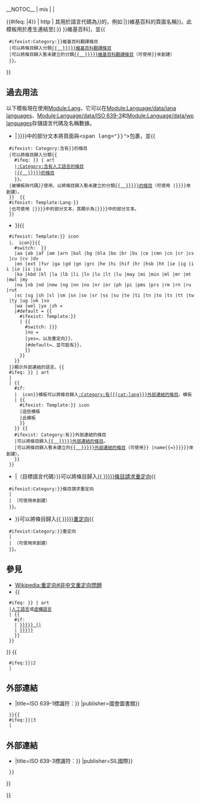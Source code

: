 <includeonly>__NOTOC__{{Documentation|1=Template:ISO 639 name conversion template doc|content={{{intro|}}}

== 用法 ==
'''{{NAMESPACE}}:{{BASEPAGENAME}}'''是一系列用來解決[[ISO 639-1|ISO&nbsp;639-1]]、[[ISO 639-2|ISO&nbsp;639-2]]和[[ISO 639-3|ISO&nbsp;639-3]]代碼轉為語言名稱的模板之一。

{{#ifeq: {{{2|{{Str right|{{PAGENAME}}|13}}}}} | mis | |

{{#ifeq: {{Str left|{{localurle:{{{2|{{Str right|{{PAGENAME}}|13}}}}}:}}|4}} | http |
其用於語言代碼為<var>{{{2|{{Str right|{{PAGENAME}}|13}}}}}</var>的{{tlg|kbd=on|bold=on|Translated_page}}，例如{{tlg|kbd=on|nolink=on|翻譯頁面&thinsp;|{{{2|{{Str right|{{PAGENAME}}|13}}}}}&thinsp;|{{{1|{{ {{PAGENAME}} }}}}}維基百科的頁面名稱}}。此模板用於產生連結至[{{localurle:{{{2|{{Str right|{{PAGENAME}}|13}}}}}:}} {{{1|{{ {{PAGENAME}} }}}}}維基百科]，並{{
  #ifexist:Category:{{{1|{{ {{PAGENAME}} }}}}}維基百科翻譯條目
  |可以將條目歸入分類[[:Category:{{{1|{{ {{PAGENAME}} }}}}}維基百科翻譯條目]]
  |可以將條目歸入暫未建立的分類[[:Category:{{{1|{{ {{PAGENAME}} }}}}}維基百科翻譯條目]]（可使用{{tlg|kbd=on|Translated sub-cat&thinsp;|{{{2|{{Str right|{{PAGENAME}}|13}}}}}}}來創建）
  }}。
}}
== 過去用法 ==
以下模板現在使用[[Module:Lang]]，它可以在[[Module:Language/data/iana languages]]、[[Module:Language/data/ISO 639-3]]和[[Module:Language/data/wp languages]]存儲語言代碼及名稱數據。

* {{tlg|kbd=on|bold=on|Lang|{{{2|{{Str right|{{PAGENAME}}|13}}}}}|&thinsp;{{{1|{{ {{PAGENAME}} }}}}}}}中的部分文本將頁面與<kbd>&lt;span lang="{{{2|{{Str right|{{PAGENAME}}|13}}}}}"&gt;</kbd>包裹，並{{
  #ifexist: Category:含有{{{1|{{ {{PAGENAME}} }}}}}的條目
  |可以將條目歸入分類{{
    #ifeq: {{{2|{{Str right|{{PAGENAME}}|13}}}}} | art
    |[[:Category:含有人工語言的條目]]
    |[[:Category:含有{{{1|{{ {{PAGENAME}} }}}}}的條目]]
    }}。[[Category:ISO 639語言代碼模板|{{{2|{{Str right|{{PAGENAME}}|13}}}}}]]
  |被模板{{tlg|kbd=on|bold=on|Lang}}與代碼<var>{{{2|{{Str right|{{PAGENAME}}|13}}}}}</var>使用，以將條目歸入暫未建立的分類[[:Category:含有{{{1|{{ {{PAGENAME}} }}}}}的條目]]（可使用{{tlg|kbd=on|Category articles containing non-Chinese language text&thinsp;|{{{1|{{ {{PAGENAME}} }}}}}&thinsp;|{{{2|{{Str right|{{PAGENAME}}|13}}}}}}}來創建）。[[Category:未有分類的ISO 639語言代碼模板|{{Str right|{{PAGENAME}}|13}}]]
  }}  {{
  #ifexist: Template:Lang-{{{2|{{Str right|{{PAGENAME}}|13}}}}}
  |也可使用{{tlg|kbd=on|bold=on|Lang-{{{2|{{Str right|{{PAGENAME}}|13}}}}}&thinsp;|{{{1|{{ {{PAGENAME}} }}}}}}}中的部分文本，其顯示為{{Lang-{{{2|{{Str right|{{PAGENAME}}|13}}}}}|{{{1|{{ {{PAGENAME}} }}}}}}}中的部分文本。
  }}
* {{tlg|kbd=on|bold=on|Link language|{{{2|{{Str right|{{PAGENAME}}|13}}}}}}}{{
  #ifexist: Template:{{{2|{{Str right|{{PAGENAME}}|13}}}}} icon
  |、{{tlg|kbd=on|bold=on|{{{2|{{Str right|{{PAGENAME}}|13}}}}} icon}}{{
    #switch: {{lc: {{{2|{{Str right|{{PAGENAME}}|13}}}}} }}
    |aa |ab |af |am |arn |bal |bg |bla |bo |br |bs |ce |cmn |cn |cr |cs |cu |cv |dv
    |en |ext |fur |ga |gd |gn |grc |he |hi |hif |hr |hsb |ht |ie |ig |ii |io |is |iu
    |ka |kbd |kl |la |lb |li |ln |lo |lt |lu |may |mi |min |ml |mr |mt |mwl |my
    |na |nb |nd |new |ng |nn |no |nr |or |ph |pi |pms |prs |rm |rn |ru |rut
    |sc |sg |sh |sl |sm |sn |so |sr |ss |su |te |ti |tn |to |ts |tt |tw |ty |ug |uk |vo
    |wa |wel |yo |zh = <!-- 這些語言代碼的Template:xx不會重定向到Template:xx icon -->
    |#default = {{
      #ifexist: Template:{{{2|{{Str right|{{PAGENAME}}|13}}}}}
      | {{
        #switch: {{{redirect|{{{alt|}}}}}}
        |no = <!-- 此代碼的Template:xx不會重定向到Template:xx icon -->
        |yes=、以及重定向{{tlg|kbd=on|bold=on|{{{2|{{Str right|{{PAGENAME}}|13}}}}}}}，
        |#default=、並可能有{{tlg|kbd=on|bold=on|{{{2|{{Str right|{{PAGENAME}}|13}}}}}}}，
        }}
      }}
    }}
  }}顯示外部連結的語言。{{
  #ifeq: {{{2|{{Str right|{{PAGENAME}}|13}}}}} | art
  | <!-- 無外部連結分類 --> 
  | {{
    #if: {{{cat-lang|}}}
    | {{tlg|kbd=on|nolink=on|{{{2|{{Str right|{{PAGENAME}}|13}}}}} icon}}模板可以將條目歸入[[:Category:有{{{cat-lang}}}外部連結的條目]]。{{tlg|kbd=on|nolink=on|Link language}}模板
    | {{
      #ifexist: Template:{{{2|{{Str right|{{PAGENAME}}|13}}}}} icon
      |這些模板
      |此模板
      }} 
    }} {{
    #ifexist: Category:有{{{1|{{ {{PAGENAME}} }}}}}外部連結的條目
    |可以將條目歸入[[:Category:有{{{1|{{ {{PAGENAME}} }}}}}外部連結的條目]]。
    |可以將條目歸入暫未建立的[[:Category:有{{{1|{{ {{PAGENAME}} }}}}}外部連結的條目]]（可使用{{tlg|kbd=on|含有非中文外部連結的條目&thinsp;|code{{=}}{{{2|{{Str right|{{PAGENAME}}|13}}}}}&thinsp;|name{{=}}{{{1|{{ {{PAGENAME}} }}}}}}}來創建）。
    }}
  }}
* {{tlg|kbd=on|bold=on|條目請求重定向|{{{2|{{Str right|{{PAGENAME}}|13}}}}}|（目標語言代碼）}}可以將條目歸入[[:Category:{{{1|{{ {{PAGENAME}} }}}}}條目請求重定向]]{{
  #ifexist:Category:{{{1|{{ {{PAGENAME}} }}}}}條目請求重定向
  |<!--分類已存在-->
  |&#32;（可使用{{tlg|kbd=on|條目請求重定向}}來創建）
  }}。
* {{tlg|kbd=on|bold=on|非中文重定向|（來源語言代碼）|{{{2|{{Str right|{{PAGENAME}}|13}}}}}}}可以將條目歸入[[:Category:{{{1|{{ {{PAGENAME}} }}}}}重定向]]{{
  #ifexist:Category:{{{1|{{ {{PAGENAME}} }}}}}重定向
  |<!--分類已存在-->
  |&#32;（可使用{{tlg|kbd=on|非中文重定向}}來創建）
  }}。

== 參見 ==
* [[Wikipedia:重定向#非中文重定向問題]]
* {{
  #ifeq: {{{2|{{Str right|{{PAGENAME}}|13}}}}} | art
  |[[人工語言]]或[[虛構語言]]
  | {{
    #if: {{{dab|}}}
    | [[{{ISO 639 name {{{2|{{Str right|{{PAGENAME}}|13}}}}}}} ({{{dab}}})]] 
    | [[{{ISO 639 name {{{2|{{Str right|{{PAGENAME}}|13}}}}}}}]] 
    }}
  }}
}}<!-- 跳過代碼“mis”的一節結尾 -->
{{
  #ifeq:{{Str len|{{{2|{{Str right|{{PAGENAME}}|13}}}}}}}|2
  |
== 外部連結 ==
* {{cite web |url=http://www.loc.gov/standards/iso639-2/php/langcodes_name.php?iso_639_1={{{2|{{Str right|{{PAGENAME}}|13}}}}} |title=ISO 639-1標識符：{{{2|{{Str right|{{PAGENAME}}|13}}}}} |publisher=國會圖書館}}
  }}{{
  #ifeq:{{Str len|{{{2|{{Str right|{{PAGENAME}}|13}}}}}}}|3
  |
== 外部連結 ==
* {{cite web |url=http://www-01.sil.org/iso639-3/documentation.asp?id={{{2|{{Str right|{{PAGENAME}}|13}}}}} |title=ISO 639-3標識符：{{{2|{{Str right|{{PAGENAME}}|13}}}}} |publisher=SIL國際}}
  }}
}}</includeonly><noinclude>
{{Documentation}}
</noinclude>
